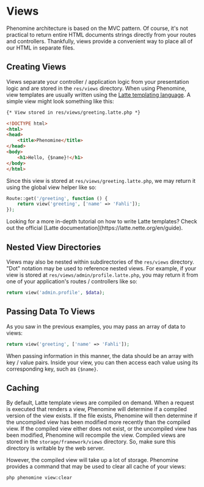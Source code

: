 
# Views

Phenomine architecture is based on the MVC pattern. Of course, it's not practical to return entire HTML documents strings directly from your routes and controllers. Thankfully, views provide a convenient way to place all of our HTML in separate files.

## Creating Views

Views separate your controller / application logic from your presentation logic and are stored in the `res/views` directory. When using Phenomine, view templates are usually written using the [Latte templating language](https://latte.nette.org/). A simple view might look something like this:

```html filename="res/views/greeting.latte.php" copy showLineNumbers
{* View stored in res/views/greeting.latte.php *}

<!DOCTYPE html>
<html>
<head>
    <title>Phenomine</title>
</head>
<body>
    <h1>Hello, {$name}!</h1>
</body>
</html>
```

Since this view is stored at `res/views/greeting.latte.php`, we may return it using the global view helper like so:

```php showLineNumbers copy
Route::get('/greeting', function () {
    return view('greeting', ['name' => 'Fahli']);
});
```
<Callout type="info">
  Looking for a more in-depth tutorial on how to write Latte templates? Check out the official [Latte documentation](https://latte.nette.org/en/guide).
</Callout>

## Nested View Directories

Views may also be nested within subdirectories of the `res/views` directory. "Dot" notation may be used to reference nested views. For example, if your view is stored at `res/views/admin/profile.latte.php`, you may return it from one of your application's routes / controllers like so:

```php showLineNumbers copy
return view('admin.profile', $data);
```

## Passing Data To Views

As you saw in the previous examples, you may pass an array of data to views:

```php showLineNumbers copy
return view('greeting', ['name' => 'Fahli']);
```

When passing information in this manner, the data should be an array with key / value pairs. Inside your view, you can then access each value using its corresponding key, such as `{$name}`.

## Caching

By default, Latte template views are compiled on demand. When a request is executed that renders a view, Phenomine will determine if a compiled version of the view exists. If the file exists, Phenomine will then determine if the uncompiled view has been modified more recently than the compiled view. If the compiled view either does not exist, or the uncompiled view has been modified, Phenomine will recompile the view. Compiled views are stored in the `storage/framework/views` directory. So, make sure this directory is writable by the web server.

However, the compiled view will take up a lot of storage. Phenomine provides a command that may be used to clear all cache of your views:

```bash
php phenomine view:clear
```